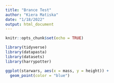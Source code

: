 ```yaml
---
title: "Brance Test"
author: "Kiera Matiska"
date: "1/18/2022"
output: html_document
---
```


```r
knitr::opts_chunk$set(echo = TRUE)

library(tidyverse)
library(datapasta)
library(datasets)
library(harrypotter)
```

```r
ggplot(starwars, aes(x = mass, y = height)) +
  geom_point(color = "blue")
```

